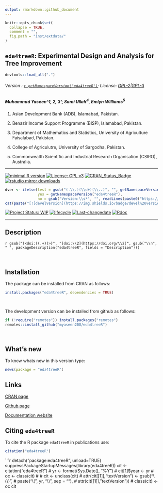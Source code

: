 ```yaml
---
output: rmarkdown::github_document
---
```


```r
knitr::opts_chunk$set(
  collapse = TRUE,
  comment = "",
  fig.path = "inst/extdata/"
)
```

## `eda4treeR`: Experimental Design and Analysis for Tree Improvement

```r
devtools::load_all(".")
```

###### Version : [`r getNamespaceVersion("eda4treeR")`](https://myaseen208.github.io/eda4treeR/);  License: [GPL-2|GPL-3](https://www.r-project.org/Licenses/)


##### *Muhammad Yaseen^1, 2, 3^, Sami Ullah^4^, Emlyn Williams^5^*

1. Asian Development Bank (ADB), Islamabad, Pakistan.

2. Benazir Income Support Programme (BISP), Islamabad, Pakistan.

3. Department of Mathematics and Statistics, University of Agriculture Faisalabad, Pakistan.

4. College of Agriculutre, University of Sargodha, Pakistan.

5. Commonwealth Scientific and Industrial Research Organisation (CSIRO), Australia.


***

[![minimal R version](https://img.shields.io/badge/R>%3D-2.10.0-6666ff.svg)](https://cran.r-project.org/)
[![License: GPL v3](https://img.shields.io/badge/License-GPL%20v3-blue.svg)](https://www.gnu.org/licenses/gpl-3.0)
[![CRAN_Status_Badge](https://www.r-pkg.org/badges/version-last-release/eda4treeR)](https://cran.r-project.org/package=eda4treeR)
[![rstudio mirror downloads](https://cranlogs.r-pkg.org/badges/grand-total/eda4treeR?color=green)](https://CRAN.R-project.org/package=eda4treeR)
<!-- [![packageversion](https://img.shields.io/badge/Package%20version-0.2.3.3-orange.svg)](https://github.com/myaseen208/eda4treeR) -->

```r
dver <- ifelse(test = gsub("(.\\.)(\\d+)(\\..)", "", getNamespaceVersion("eda4treeR")) != "",
               yes = getNamespaceVersion("eda4treeR"),
               no = gsub("Version:\\s*", "", readLines(paste0("https://raw.githubusercontent.com/", "myaseen208/eda4treeR", "/master/DESCRIPTION"))[grep("Version:", readLines(paste0("https://raw.githubusercontent.com/", "myaseen208/eda4treeR", "/master/DESCRIPTION")))]))
cat(paste("[![develVersion](https://img.shields.io/badge/devel%20version-", dver, "-orange.svg)](https://github.com/myaseen208/eda4treeR)", sep = ""))
```

<!-- [![GitHub Download Count](https://github-basic-badges.herokuapp.com/downloads/myaseen208/eda4treeR/total.svg)] -->
[![Project Status: WIP](http://www.repostatus.org/badges/latest/inactive.svg)](http://www.repostatus.org/#inactive)
[![lifecycle](https://img.shields.io/badge/lifecycle-stable-brightgreen.svg)](https://www.tidyverse.org/lifecycle/#stable)
[![Last-changedate](https://img.shields.io/badge/last%20change-`r gsub('-', '--', Sys.Date())`-yellowgreen.svg)](https://github.com/myaseen208/eda4treeR)
[![Rdoc](http://www.rdocumentation.org/badges/version/eda4treeR)](http://www.rdocumentation.org/packages/eda4treeR)

***

## Description
`r gsub("(<doi:)(.+)(>)", "[doi:\\2](https://doi.org/\\2)", gsub("\\n", " ", packageDescription("eda4treeR", fields = "Description")))`

&nbsp;
&nbsp;


## Installation
The package can be installed from CRAN as follows:

```r
install.packages("eda4treeR", dependencies = TRUE)
```


&nbsp;


The development version can be installed from github as follows:

```r
if (!require("remotes")) install.packages("remotes")
remotes::install_github("myaseen208/eda4treeR")
```

&nbsp;
&nbsp;



## What's new
To know whats new in this version type:

```r
news(package = "eda4treeR")
```

## Links

[CRAN page](https://cran.r-project.org/package=eda4treeR)

[Github page](https://github.com/myaseen208/eda4treeR)

[Documentation website](https://myaseen208.github.io/eda4treeR/)



## Citing `eda4treeR`
To cite the R package `eda4treeR` in publications use:

```r
citation("eda4treeR")
```

```r
detach("package:eda4treeR", unload=TRUE)
suppressPackageStartupMessages(library(eda4treeR))
cit <- citation("eda4treeR")
# yr <- format(Sys.Date(), "%Y")
# cit[1]$year <- yr
# oc <- class(cit)
# 
# cit <- unclass(cit)
# attr(cit[[1]],"textVersion") <- gsub("\\(\\)",
#                                      paste("\\(", yr, "\\)", sep = ""),
#                                      attr(cit[[1]],"textVersion"))
# class(cit) <- oc
cit
